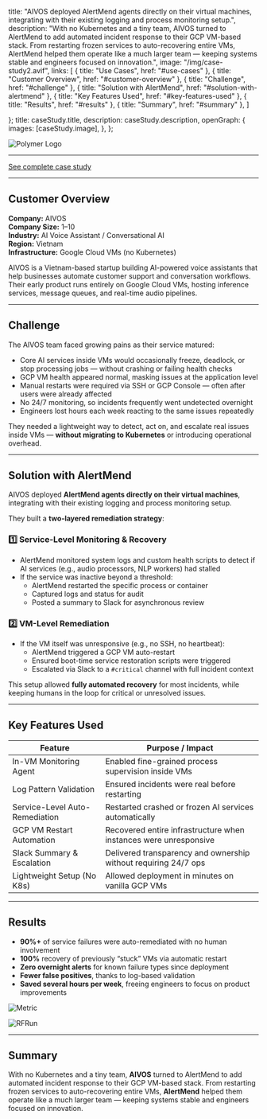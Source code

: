 
  title: "AIVOS deployed AlertMend agents directly on their virtual machines, integrating with their existing logging and process monitoring setup.",
  description: "With no Kubernetes and a tiny team, AIVOS turned to AlertMend to add automated incident response to their GCP VM-based stack. From restarting frozen services to auto-recovering entire VMs, AlertMend helped them operate like a much larger team — keeping systems stable and engineers focused on innovation.",
  image:
    "/img/case-study2.avif",
  links: [
  { title: "Use Cases", href: "#use-cases" },
  { title: "Customer Overview", href: "#customer-overview" },
  { title: "Challenge", href: "#challenge" },
  { title: "Solution with AlertMend", href: "#solution-with-alertmend" },
  { title: "Key Features Used", href: "#key-features-used" },
  { title: "Results", href: "#results" },
  { title: "Summary", href: "#summary" },
]

};
  title: caseStudy.title,
  description: caseStudy.description,
  openGraph: {
    images: [caseStudy.image],
  },
};


![Polymer Logo](/img/avios-logo.svg)

---

[See complete case study](https://docs.google.com/document/d/1pg5nKmgesCoJ-uT-8cdxl0tPrJS28xpULC5MqcPZ5qc/edit?usp=sharing)

---
## <span id="customer-overview" /> Customer Overview

**Company:** AIVOS  
**Company Size:** 1–10  
**Industry:** AI Voice Assistant / Conversational AI  
**Region:** Vietnam  
**Infrastructure:** Google Cloud VMs (no Kubernetes)

AIVOS is a Vietnam-based startup building AI-powered voice assistants that help businesses automate customer support and conversation workflows. Their early product runs entirely on Google Cloud VMs, hosting inference services, message queues, and real-time audio pipelines.

---

## <span id="challenge" /> Challenge

The AIVOS team faced growing pains as their service matured:
- Core AI services inside VMs would occasionally freeze, deadlock, or stop processing jobs — without crashing or failing health checks  
- GCP VM health appeared normal, masking issues at the application level  
- Manual restarts were required via SSH or GCP Console — often after users were already affected  
- No 24/7 monitoring, so incidents frequently went undetected overnight  
- Engineers lost hours each week reacting to the same issues repeatedly  

They needed a lightweight way to detect, act on, and escalate real issues inside VMs — **without migrating to Kubernetes** or introducing operational overhead.

---

## <span id="solution-with-alertmend" /> Solution with AlertMend

AIVOS deployed **AlertMend agents directly on their virtual machines**, integrating with their existing logging and process monitoring setup.

They built a **two-layered remediation strategy**:

### 1️⃣ <span id="service-level-monitoring&-recovery" /> Service-Level Monitoring & Recovery
- AlertMend monitored system logs and custom health scripts to detect if AI services (e.g., audio processors, NLP workers) had stalled  
- If the service was inactive beyond a threshold:  
  - AlertMend restarted the specific process or container  
  - Captured logs and status for audit  
  - Posted a summary to Slack for asynchronous review  

### 2️⃣<span id="vm-level-remediation" /> VM-Level Remediation
- If the VM itself was unresponsive (e.g., no SSH, no heartbeat):  
  - AlertMend triggered a GCP VM auto-restart  
  - Ensured boot-time service restoration scripts were triggered  
  - Escalated via Slack to a `#critical` channel with full incident context  

This setup allowed **fully automated recovery** for most incidents, while keeping humans in the loop for critical or unresolved issues.

---

## <span id="key-features-used" /> Key Features Used

| Feature                        | Purpose / Impact                                              |
|-------------------------------|----------------------------------------------------------------|
| In-VM Monitoring Agent         | Enabled fine-grained process supervision inside VMs           |
| Log Pattern Validation         | Ensured incidents were real before restarting                 |
| Service-Level Auto-Remediation| Restarted crashed or frozen AI services automatically         |
| GCP VM Restart Automation      | Recovered entire infrastructure when instances were unresponsive |
| Slack Summary & Escalation     | Delivered transparency and ownership without requiring 24/7 ops |
| Lightweight Setup (No K8s)     | Allowed deployment in minutes on vanilla GCP VMs             |

---

## <span id="results" /> Results

- **90%+** of service failures were auto-remediated with no human involvement  
- **100%** recovery of previously “stuck” VMs via automatic restart  
- **Zero overnight alerts** for known failure types since deployment  
- **Fewer false positives**, thanks to log-based validation  
- **Saved several hours per week**, freeing engineers to focus on product improvements 

![Metric](/img/avios-metric.png)

![RFRun](/img/avios-rfrun.png)

---

## <span id="summary" /> Summary

With no Kubernetes and a tiny team, **AIVOS** turned to AlertMend to add automated incident response to their GCP VM-based stack. From restarting frozen services to auto-recovering entire VMs, **AlertMend** helped them operate like a much larger team — keeping systems stable and engineers focused on innovation.
